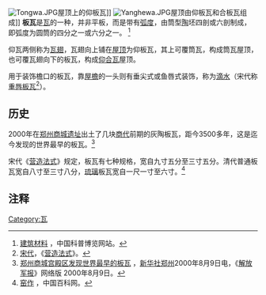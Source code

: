 [[File:Tongwa.JPG|thumb]]屋顶上的仰板瓦]]
[[File:Yanghewa.JPG|thumb]]屋顶由仰板瓦和合板瓦组成]]
'''板瓦'''是[[瓦|瓦]]的一种，并非平板，而是带有[[弧度|弧度]]，由筒型[[陶|陶]]坯四剖或六剖制成，即弧度为圆筒的四分之一或六分之一。 <ref>[http://www.kepu.net.cn/gb/technology/ancientech/ancientech_architecture/200312300054.html 建筑材料] {{Wayback|url=http://www.kepu.net.cn/gb/technology/ancientech/ancientech_architecture/200312300054.html |date=20190822100449 }}，中国科普博览网站。</ref>

仰瓦两侧称为[[瓦翅|瓦翅]]，瓦翅向上铺在[[屋顶|屋顶]]为仰板瓦，其上可覆筒瓦，构成筒瓦屋顶，也可覆瓦翅向下的板瓦，构成[[仰合瓦|仰合瓦]]屋顶。

用于装饰檐口的板瓦，靠[[屋檐|屋檐]]的一头则有垂尖式或鱼唇式装饰，称为[[滴水_(瓦)|滴水]]（宋代称[[重唇板瓦|重唇板瓦]]<ref>[[宋代|宋代]]，《[[营造法式|营造法式]]》。</ref>）。

==历史==
2000年在[[郑州商城遗址|郑州商城遗址]]出土了几块[[商代|商代]]前期的灰陶板瓦，距今3500多年，这是迄今发现的世界最早的板瓦。<ref>[http://www.pladaily.com.cn/pladaily/20000809/gb/20000809001223_society.html 郑州商城宫殿区发现世界最早的板瓦] {{webarchive|url=https://web.archive.org/web/20041213094310/http://www.pladaily.com.cn/pladaily/20000809/gb/20000809001223_society.html |date=2004-12-13 }}，[[新华社|新华社]][[郑州|郑州]]2000年8月9日电，《[[解放军报|解放军报]]》网络版 2000年8月9日。</ref>

宋代《[[营造法式|营造法式]]》规定，板瓦有七种规格，宽自九寸五分至三寸五分。清代普通板瓦宽自八寸至三寸八分，[[琉璃瓦|琉璃]]板瓦宽自一尺一寸至六寸。<ref>[http://www.chinabaike.com/article/1/78/445/2007/20070527115328.html 窑作] {{Wayback|url=http://www.chinabaike.com/article/1/78/445/2007/20070527115328.html |date=20111121230051 }}，中国百科网。</ref>

==注释==
<div class="references-small">
<references />
</div>

[[Category:瓦|Category:瓦]]